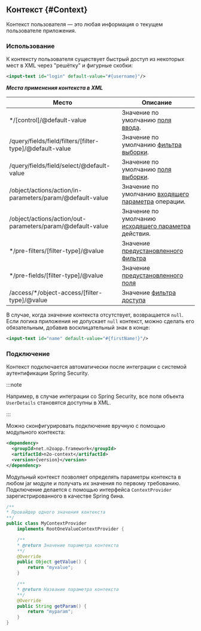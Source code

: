 ## Контекст {#Context}

Контекст пользователя — это любая информация о текущем пользователе приложения.

### Использование

К контексту пользователя существует быстрый доступ из некоторых мест в XML через "решётку" и фигурные скобки:

```xml
<input-text id="login" default-value="#{username}"/>
```

__*Места применения контекста в XML*__

|Место                                                     |Описание                                                                  |
|----------------------------------------------------------|--------------------------------------------------------------------------|
|*/[control]/@default-value                                |Значение по умолчанию [поля ввода](#Default_field_values).                |
|/query/fields/field/filters/[filter-type]/@default-value  |Значение по умолчанию [фильтра выборки](#Selection_filters).              |
|/query/fields/field/select/@default-value                 |Значение по умолчанию [поля выборки](#Selection_fields).                  |
|/object/actions/action/in-parameters/param/@default-value |Значение по умолчанию [входящего параметра](#Object_operations) операции. |
|/object/actions/action/out-parameters/param/@default-value|Значение по умолчанию [исходящего параметра](#Object_operations) действия.|
|*/pre-filters/[filter-type]/@value                        |Значение [предустановленного фильтра](#pre-filters)                       |
|*/pre-fields/[filter-type]/@value                         |Значение [предустановленного поля](#Preset_fields)                        |
|/access/*/object-access/[filter-type]/@value              |Значение [фильтра доступа](#Access_scheme)                                |

В случае, когда значение контекста отсутствует, возвращается `null`.
Если логика приложения не допускает `null` контекст, можно сделать его обязательным, добавив восклицательный знак в конце:

```xml title="бязательный контекст"
<input-text id="name" default-value="#{firstName!}"/>
```

### Подключение

Контекст подключается автоматически после интеграции с системой аутентификации Spring Security.

:::note

Например, в случае интеграции со Spring Security, все поля объекта `UserDetails` становятся доступны в XML.

:::

Можно сконфигурировать подключение вручную с помощью модульного контекста:

```xml title="Подключение модульного контекста в Maven"
<dependency>
  <groupId>net.n2oapp.framework</groupId>
  <artifactId>n2o-context</artifactId>
  <version>{version}</version>
</dependency>
```

Модульный контекст позволяет определять параметры контекста в любом jar модуле и получать их значения по первому требованию.
Подключение делается с помощью интерфейса `ContextProvider` зарегистрированного в качестве Spring бина.

```java
/**
* Провайдер одного значения контекста
**/
public class MyContextProvider
    implements RootOneValueContextProvider {

    /**
    * @return Значение параметра контекста
    **/
    @Override
    public Object getValue() {
        return "myvalue";
    }

    /**
    * @return Название параметра контекста
    **/
    @Override
    public String getParam() {
        return "myparam";
    }
}
```
